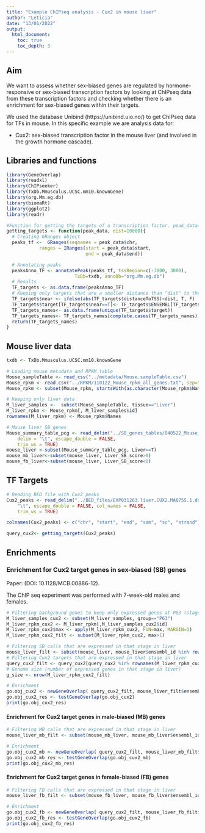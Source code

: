 ```yaml
---
title: "Example ChIPseq analysis - Cux2 in mouse liver"
author: "Leticia"
date: "13/01/2022"
output:
  html_document: 
    toc: true
    toc_depth: 3
---
```

## Aim

We want to assess whether sex-biased genes are regulated by hormone-responsive or sex-biased transcription factors by looking at ChIPseq data from these transcription factors and checking whether there is an enrichment for sex-biased genes within their targets.

We used the database Unibind (https://unibind.uio.no/) to get ChIPseq data for TFs in mouse. In this specific example we are analysis data for:

- Cux2: sex-biased transcription factor in the mouse liver (and involved in the growth hormone cascade).

## Libraries and functions

```r
library(GeneOverlap)
library(readxl)
library(ChIPseeker)
library(TxDb.Mmusculus.UCSC.mm10.knownGene)
library(org.Mm.eg.db)
library(biomaRt)
library(ggplot2)
library(readr)

#Function for getting the targets of a transcription factor. peak_data= data frame with peak data (coordinates) from the ChIPseq experiment; dist= maximal distance from a peak to a gene to consider that the TF is targeting that gene.
getting_targets <- function(peak_data, dist=10000){
  # Creating GRanges object
  peaks_tf <-  GRanges(seqnames = peak_data$chr,
            ranges = IRanges(start = peak_data$start,
                             end = peak_data$end))

  # Annotating peaks
  peaksAnno_TF <- annotatePeak(peaks_tf, tssRegion=c(-3000, 3000),
                         TxDb=txdb, annoDb="org.Mm.eg.db")
  # Results
  TF_targets <- as.data.frame(peaksAnno_TF)
  # Keeping only targets that are a smaller distance than "dist" to the peak
  TF_targets$near <- ifelse(abs(TF_targets$distanceToTSS)<dist, T, F)
  TF_targets$target[TF_targets$near==T]<- TF_targets$ENSEMBL[TF_targets$near]
  TF_targets_names<- as.data.frame(unique(TF_targets$target))
  TF_targets_names<- TF_targets_names[complete.cases(TF_targets_names),]
  return(TF_targets_names)
}

```

## Mouse liver data

```r
txdb <- TxDb.Mmusculus.UCSC.mm10.knownGene

# Loading mouse metadata and RPKM table
Mouse_sampleTable <- read_csv("../metadata/Mouse.sampleTable.csv")
Mouse_rpkm <- read.csv("../RPKM/110122_Mouse_rpkm_all_genes.txt", sep="")
Mouse_rpkm <- subset(Mouse_rpkm, startsWith(as.character(Mouse_rpkm$Names), "ENS")|Mouse_rpkm$Names=="XLOC_045664"|Mouse_rpkm$Names=="XLOC_044866")

# Keeping only liver data
M_liver_samples <-  subset(Mouse_sampleTable, tissue=="Liver")
M_liver_rpkm <- Mouse_rpkm[, M_liver_samples$id]
rownames(M_liver_rpkm) <- Mouse_rpkm$Names

# Mouse liver SB genes
Mouse_summary_table_pcg <- read_delim("../SB_genes_tables/040522_Mouse_summary_table_gpclust.csv", 
    delim = "\t", escape_double = FALSE, 
    trim_ws = TRUE)
mouse_liver <-subset(Mouse_summary_table_pcg, Liver==T)
mouse_mb_liver<-subset(mouse_liver, Liver_SB_score>0)
mouse_fb_liver<-subset(mouse_liver, Liver_SB_score<0)
```

## TF Targets

```r
# Reading BED file with Cux2 peaks
Cux2_peaks <- read_delim("../BED_files/EXP031263.liver.CUX2.MA0755.1.damo.bed", 
    "\t", escape_double = FALSE, col_names = FALSE, 
    trim_ws = TRUE)

colnames(Cux2_peaks) <- c("chr", "start", "end", "sam", "sc", "strand")

query_cux2<- getting_targets(Cux2_peaks)
```

## Enrichments

### Enrichment for Cux2 target genes in sex-biased (SB) genes

Paper: (DOI: 10.1128/MCB.00886-12).  

The ChIP seq experiment was performed with 7-week-old males and females.

```r
# Filtering background genes to keep only expressed genes at P63 (stage=P63, max(rpkm) > 1)
M_liver_samples_cux2 <- subset(M_liver_samples, group=="P63")
M_liver_rpkm_cux2 <- M_liver_rpkm[,M_liver_samples_cux2$id]
M_liver_rpkm_cux2$max <- apply(M_liver_rpkm_cux2, FUN=max, MARGIN=1)
M_liver_rpkm_cux2_filt <- subset(M_liver_rpkm_cux2, max>1)

# Filtering SB calls that are expressed in that stage in liver
mouse_liver_filt <- subset(mouse_liver, mouse_liver$ensembl_id %in% rownames(M_liver_rpkm_cux2_filt))
# Filtering Cux2 targets that are expressed in that stage in liver
query_cux2_filt <- query_cux2[query_cux2 %in% rownames(M_liver_rpkm_cux2_filt)]
# Genome size (number of expressed genes in that stage in liver)
g_size <- nrow(M_liver_rpkm_cux2_filt)

# Enrichment
go.obj_cux2 <- newGeneOverlap( query_cux2_filt, mouse_liver_filt$ensembl_id, genome.size=g_size)
go.obj_cux2_res <- testGeneOverlap(go.obj_cux2)
print(go.obj_cux2_res)

```

#### Enrichment for Cux2 target genes in male-biased (MB) genes

```r
# Filtering MB calls that are expressed in that stage in liver
mouse_liver_mb_filt <- subset(mouse_mb_liver, mouse_mb_liver$ensembl_id %in% rownames(M_liver_rpkm_cux2_filt))

# Enrichment
go.obj_cux2_mb <- newGeneOverlap( query_cux2_filt, mouse_liver_mb_filt$ensembl_id, genome.size=g_size)
go.obj_cux2_mb_res <- testGeneOverlap(go.obj_cux2_mb)
print(go.obj_cux2_mb_res)
```

#### Enrichment for Cux2 target genes in female-biased (FB) genes

```r
# Filtering FB calls that are expressed in that stage in liver
mouse_liver_fb_filt <- subset(mouse_fb_liver, mouse_fb_liver$ensembl_id %in% rownames(M_liver_rpkm_cux2_filt))

# Enrichment
go.obj_cux2_fb <- newGeneOverlap( query_cux2_filt, mouse_liver_fb_filt$ensembl_id, genome.size=g_size)
go.obj_cux2_fb_res <- testGeneOverlap(go.obj_cux2_fb)
print(go.obj_cux2_fb_res)
```

